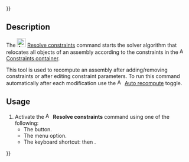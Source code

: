 {{UnfinishedDocu{{#translation:}}}}
<languages/>
<translate>

<!--T:1-->
{{Docnav
|[[Assembly3_ImportMultiDocument|Import as multi-document]]
|[[Assembly3_QuickSolve|Quick solve]]
|[[Assembly3_Workbench|Assembly3]]
|IconL=Assembly_Import.svg
|IconR=Assembly_QuickSolve.svg
|IconC=Assembly3_workbench_icon.svg
}}

<!--T:2-->
{{GuiCommand
|Name=Assembly3 ResolveConstraints
|Icon=Assembly3_workbench_icon.svg
|MenuLocation=Assembly3 → Resolve constraints
|Workbenches=[[Assembly3_Workbench|Assembly3]]
|Shortcut={{KEY|A}} then {{KEY|S}}
}}

== Description == <!--T:3-->

<!--T:4-->
The [[Image:Assembly3_workbench_icon.svg‎‎|24px]] [[Assembly3_ResolveConstraints|Resolve constraints]] command starts the solver algorithm that relocates all objects of an assembly according to the constraints in the [[Image:Assembly_Assembly_Constraints_Tree.svg|16px]] [[Assembly3_CreateAssembly#Description|Constraints container]].

<!--T:8-->
This tool is used to recompute an assembly after adding/removing constraints or after editing constraint parameters. To run this command automatically after each modification use the [[Image:Assembly_AutoRecompute.svg|16px]] [[Assembly3_AutoRecompute|Auto recompute]] toggle.

== Usage == <!--T:5-->

<!--T:6-->
# Activate the [[Image:Assembly3_workbench_icon.svg‎‎|16px]] '''Resolve constraints''' command using one of the following:
#* The {{Button|[[Image:Assembly3_workbench_icon.svg‎‎|16px]] [[Assembly3_ResolveConstraints|Resolve constraints]]}} button.
#* The {{MenuCommand|Assembly3 → [[Image:Assembly3_workbench_icon.svg‎‎|16px]] Resolve constraints}} menu option.
#* The keyboard shortcut: {{KEY|A}} then {{KEY|S}}.


<!--T:7-->
{{Docnav
|[[Assembly3_ImportMultiDocument|Import as multi-document]]
|[[Assembly3_QuickSolve|Quick solve]]
|[[Assembly3_Workbench|Assembly3]]
|IconL=Assembly_Import.svg
|IconR=Assembly_QuickSolve.svg
|IconC=Assembly3_workbench_icon.svg
}}

</translate>
{{Userdocnavi{{#translation:}}}}